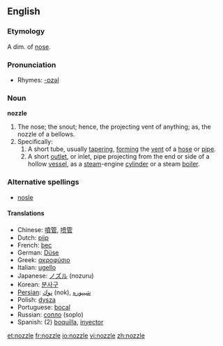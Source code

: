 ==English==
===Etymology===
A dim. of [[nose]]. 

===Pronunciation===
*Rhymes: [[Rhymes:English:-ɒzəl|-ɒzəl]]

===Noun===
'''nozzle'''

# The nose; the snout; hence, the projecting vent of anything; as, the nozzle of a bellows.
# Specifically:
## A short tube, usually [[tapering]], [[forming]] the [[vent]] of a [[hose]] or [[pipe]].
## A short [[outlet]], or inlet, pipe projecting from the end or side of a hollow [[vessel]], as a [[steam]]-engine [[cylinder]] or a steam [[boiler]].

===Alternative spellings===
*[[nosle]]

====Translations====
{{top}}
*Chinese: [[噴管]], [[喷管]]
*Dutch: [[pijp]] {{f}}
*French: [[bec]] {{m}}
*German: [[Düse]] {{f}}
*Greek: [[ακροφύσιο]] {{n}}
*Italian: [[ugello]] {{m}}
*Japanese: [[ノズル]] (nozuru)
*Korean: [[분사구]]
*[[Persian]]: [[نوك]] (nok), [[شیپوره]]
*Polish: [[dysza]] {{f}}
*Portuguese: [[bocal]] {{m}}
*Russian: [[сопло]] {{n}} (soplo)
*Spanish: (2) [[boquilla]], [[inyector]] {{m}}
{{bottom}}

[[et:nozzle]]
[[fr:nozzle]]
[[io:nozzle]]
[[vi:nozzle]]
[[zh:nozzle]]